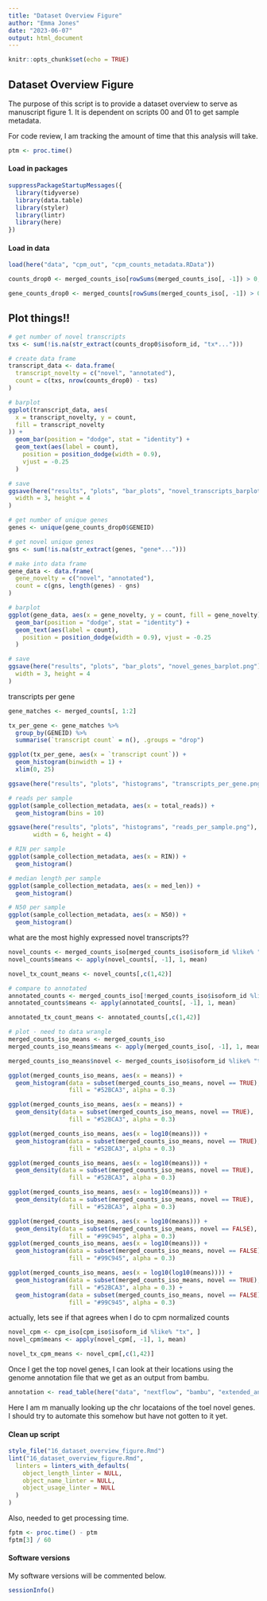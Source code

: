 ```yaml
---
title: "Dataset Overview Figure"
author: "Emma Jones"
date: "2023-06-07"
output: html_document
---
```


```r
knitr::opts_chunk$set(echo = TRUE)
```

## Dataset Overview Figure

The purpose of this script is to provide a dataset overview to serve as manuscript figure 1. It is dependent on scripts 00 and 01 to get sample metadata.

For code review, I am tracking the amount of time that this analysis will take.

```r
ptm <- proc.time()
```

#### Load in packages


```r
suppressPackageStartupMessages({
  library(tidyverse)
  library(data.table)
  library(styler)
  library(lintr)
  library(here)
})
```

#### Load in data

```r
load(here("data", "cpm_out", "cpm_counts_metadata.RData"))

counts_drop0 <- merged_counts_iso[rowSums(merged_counts_iso[, -1]) > 0, ]

gene_counts_drop0 <- merged_counts[rowSums(merged_counts_iso[, -1]) > 0, -1]
```

## Plot things!!

```r
# get number of novel transcripts
txs <- sum(!is.na(str_extract(counts_drop0$isoform_id, "tx*...")))

# create data frame
transcript_data <- data.frame(
  transcript_novelty = c("novel", "annotated"),
  count = c(txs, nrow(counts_drop0) - txs)
)

# barplot
ggplot(transcript_data, aes(
  x = transcript_novelty, y = count,
  fill = transcript_novelty
)) +
  geom_bar(position = "dodge", stat = "identity") +
  geom_text(aes(label = count),
    position = position_dodge(width = 0.9),
    vjust = -0.25
  )

# save
ggsave(here("results", "plots", "bar_plots", "novel_transcripts_barplot.png"),
  width = 3, height = 4
)
```

```r
# get number of unique genes
genes <- unique(gene_counts_drop0$GENEID)

# get novel unique genes
gns <- sum(!is.na(str_extract(genes, "gene*...")))

# make into data frame
gene_data <- data.frame(
  gene_novelty = c("novel", "annotated"),
  count = c(gns, length(genes) - gns)
)

# barplot
ggplot(gene_data, aes(x = gene_novelty, y = count, fill = gene_novelty)) +
  geom_bar(position = "dodge", stat = "identity") +
  geom_text(aes(label = count),
    position = position_dodge(width = 0.9), vjust = -0.25
  )

# save
ggsave(here("results", "plots", "bar_plots", "novel_genes_barplot.png"),
  width = 3, height = 4
)
```

transcripts per gene

```r
gene_matches <- merged_counts[, 1:2]

tx_per_gene <- gene_matches %>%
  group_by(GENEID) %>%
  summarise(`transcript count` = n(), .groups = "drop")

ggplot(tx_per_gene, aes(x = `transcript count`)) +
  geom_histogram(binwidth = 1) +
  xlim(0, 25)

ggsave(here("results", "plots", "histograms", "transcripts_per_gene.png"))
```


```r
# reads per sample
ggplot(sample_collection_metadata, aes(x = total_reads)) +
  geom_histogram(bins = 10)

ggsave(here("results", "plots", "histograms", "reads_per_sample.png"),
       width = 6, height = 4)

# RIN per sample
ggplot(sample_collection_metadata, aes(x = RIN)) +
  geom_histogram()

# median length per sample
ggplot(sample_collection_metadata, aes(x = med_len)) +
  geom_histogram()

# N50 per sample
ggplot(sample_collection_metadata, aes(x = N50)) +
  geom_histogram()
```

what are the most highly expressed novel transcripts??

```r
novel_counts <- merged_counts_iso[merged_counts_iso$isoform_id %like% "tx", ]
novel_counts$means <- apply(novel_counts[, -1], 1, mean)

novel_tx_count_means <- novel_counts[,c(1,42)]

# compare to annotated
annotated_counts <- merged_counts_iso[!merged_counts_iso$isoform_id %like% "tx", ]
annotated_counts$means <- apply(annotated_counts[, -1], 1, mean)

annotated_tx_count_means <- annotated_counts[,c(1,42)]

# plot - need to data wrangle
merged_counts_iso_means <- merged_counts_iso
merged_counts_iso_means$means <- apply(merged_counts_iso[, -1], 1, mean)

merged_counts_iso_means$novel <- merged_counts_iso$isoform_id %like% "tx"

ggplot(merged_counts_iso_means, aes(x = means)) +
  geom_histogram(data = subset(merged_counts_iso_means, novel == TRUE),
                 fill = "#52BCA3", alpha = 0.3)

ggplot(merged_counts_iso_means, aes(x = means)) +
  geom_density(data = subset(merged_counts_iso_means, novel == TRUE),
                 fill = "#52BCA3", alpha = 0.3)

ggplot(merged_counts_iso_means, aes(x = log10(means))) +
  geom_histogram(data = subset(merged_counts_iso_means, novel == TRUE),
                 fill = "#52BCA3", alpha = 0.3)

ggplot(merged_counts_iso_means, aes(x = log10(means))) +
  geom_density(data = subset(merged_counts_iso_means, novel == TRUE),
                 fill = "#52BCA3", alpha = 0.3)

ggplot(merged_counts_iso_means, aes(x = log10(means))) +
  geom_density(data = subset(merged_counts_iso_means, novel == TRUE),
                 fill = "#52BCA3", alpha = 0.3)

ggplot(merged_counts_iso_means, aes(x = log10(means))) +
  geom_density(data = subset(merged_counts_iso_means, novel == FALSE),
                 fill = "#99C945", alpha = 0.3)
ggplot(merged_counts_iso_means, aes(x = log10(means))) +
  geom_histogram(data = subset(merged_counts_iso_means, novel == FALSE),
                 fill = "#99C945", alpha = 0.3)

ggplot(merged_counts_iso_means, aes(x = log10(log10(means)))) +
  geom_histogram(data = subset(merged_counts_iso_means, novel == TRUE),
                 fill = "#52BCA3", alpha = 0.3) +
  geom_histogram(data = subset(merged_counts_iso_means, novel == FALSE),
                 fill = "#99C945", alpha = 0.3)
```

actually, lets see if that agrees when I do to cpm normalized counts

```r
novel_cpm <- cpm_iso[cpm_iso$isoform_id %like% "tx", ]
novel_cpm$means <- apply(novel_cpm[, -1], 1, mean)

novel_tx_cpm_means <- novel_cpm[,c(1,42)]
```


Once I get the top novel genes, I can look at their locations using the genome annotation file that we get as an output from bambu.


```r
annotation <- read_table(here("data", "nextflow", "bambu", "extended_annotations.gtf"), col_names = FALSE)

```

Here I am m manually looking up the chr locataions of the toel novel genes. I should try to automate this somehow but have not gotten to it yet.


#### Clean up script

```r
style_file("16_dataset_overview_figure.Rmd")
lint("16_dataset_overview_figure.Rmd",
  linters = linters_with_defaults(
    object_length_linter = NULL,
    object_name_linter = NULL,
    object_usage_linter = NULL
  )
)
```

Also, needed to get processing time.

```r
fptm <- proc.time() - ptm
fptm[3] / 60
```


#### Software versions

My software versions will be commented below.

```r
sessionInfo()
```


